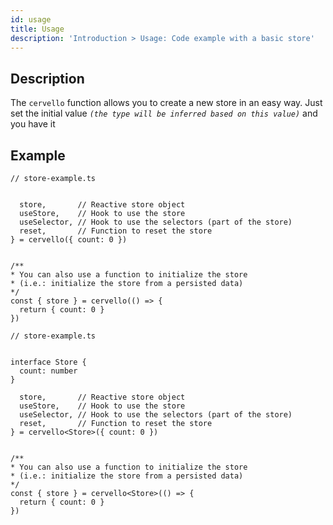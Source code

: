 ```yaml
---
id: usage
title: Usage
description: 'Introduction > Usage: Code example with a basic store'
---
```



## Description
The `cervello` function allows you to create a new store in an easy way.
Just set the initial value _`(the type will be inferred based on this value)`_ and you have it


## Example

<Tabs groupId="code-language">
  <TabItem value="jsx" label="JavaScript">

    // store-example.ts


      store,       // Reactive store object
      useStore,    // Hook to use the store
      useSelector, // Hook to use the selectors (part of the store)
      reset,       // Function to reset the store 
    } = cervello({ count: 0 })


    /**
    * You can also use a function to initialize the store
    * (i.e.: initialize the store from a persisted data)
    */
    const { store } = cervello(() => {
      return { count: 0 }
    })
    

  </TabItem>
  <TabItem value="tsx" label="TypeScript">

    // store-example.ts


    interface Store {
      count: number
    }

      store,       // Reactive store object
      useStore,    // Hook to use the store
      useSelector, // Hook to use the selectors (part of the store)
      reset,       // Function to reset the store 
    } = cervello<Store>({ count: 0 })


    /**
    * You can also use a function to initialize the store
    * (i.e.: initialize the store from a persisted data)
    */
    const { store } = cervello<Store>(() => {
      return { count: 0 }
    })

  </TabItem>
</Tabs>
